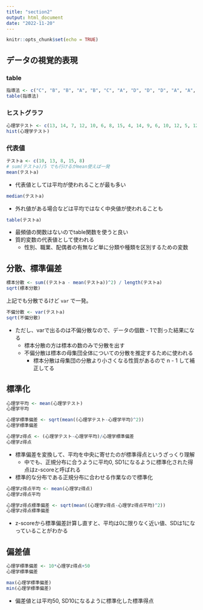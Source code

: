 ```yaml
---
title: "section2"
output: html_document
date: "2022-11-20"
---
```


```r
knitr::opts_chunk$set(echo = TRUE)
```

## データの視覚的表現
### table
```r
指導法 <- c("C", "B", "B", "A", "B", "C", "A", "D", "D", "D", "A", "A", "A", "C", "B", "D", "C", "C", "B", "D")
table(指導法)
```

### ヒストグラフ
```r
心理学テスト <- c(13, 14, 7, 12, 10, 6, 8, 15, 4, 14, 9, 6, 10, 12, 5, 12, 5, 12, 8, 8, 12, 15)
hist(心理学テスト)
```

### 代表値
```r
テストa <- c(10, 13, 8, 15, 8)
# sum(テストa)/5 でも行けるがmean使えば一発
mean(テストa)
```

- 代表値としては平均が使われることが最も多い

```r
median(テストa)
```

- 外れ値がある場合などは平均ではなく中央値が使われることも

```r
table(テストa)
```

- 最頻値の関数はないのでtable関数を使うと良い
- 質的変数の代表値として使われる
  - 性別、職業、配偶者の有無など単に分類や種類を区別するための変数
  
## 分散、標準偏差
```r
標本分散 <- sum((テストa - mean(テストa))^2) / length(テストa)
sqrt(標本分散)
```
上記でも分散でるけど `var` で一発。
```r
不偏分散 <- var(テストa)
sqrt(不偏分散)
```
  
- ただし、varで出るのは不偏分散なので、データの個数 - 1で割った結果になる
  - 標本分散の方は標本の数のみで分散を出す
  - 不偏分散は標本の母集団全体についての分散を推定するために使われる
    - 標本分散は母集団の分散より小さくなる性質があるので n - 1 して補正してる

## 標準化
```r
心理学平均 <- mean(心理学テスト)
心理学平均

心理学標準偏差 <- sqrt(mean((心理学テスト-心理学平均)^2))
心理学標準偏差

心理学z得点 <- (心理学テスト-心理学平均)/心理学標準偏差
心理学z得点
```

- 標準偏差を変換して、平均を中央に寄せたのが標準得点というざっくり理解
  - 中でも、正規分布に合うように平均0, SD1になるように標準化された得点はz-scoreと呼ばれる
- 標準的な分布である正規分布に合わせる作業なので標準化

```r
心理学z得点平均 <- mean(心理学z得点)
心理学z得点平均

心理学z得点標準偏差 <- sqrt(mean((心理学z得点-心理学z得点平均)^2))
心理学z得点標準偏差
```

- z-scoreから標準偏差計算し直すと、平均は0に限りなく近い値、SDは1になっていることがわかる

## 偏差値
```r
心理学標準偏差 <- 10*心理学z得点+50
心理学標準偏差

max(心理学標準偏差)
min(心理学標準偏差)
```

- 偏差値とは平均50, SD10になるように標準化した標準得点
